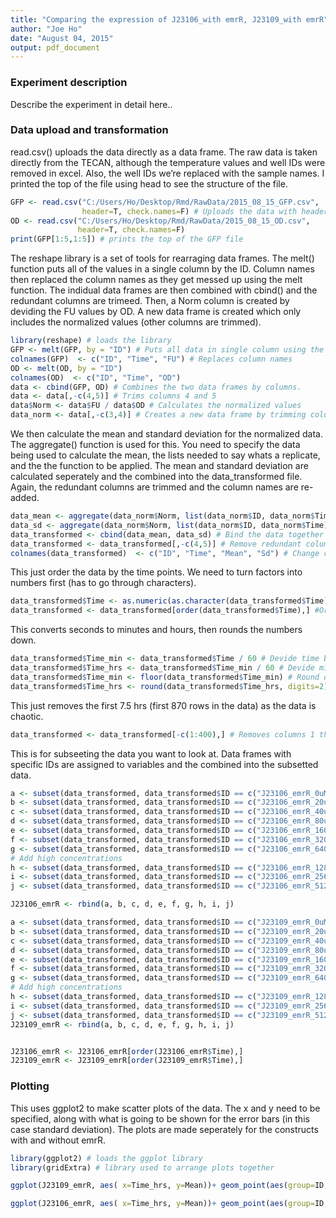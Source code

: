---
title: "Comparing the expression of J23106_with emrR, J23109_with emrR"
author: "Joe Ho"
date: "August 04, 2015"
output: pdf_document
---

### Experiment description

Describe the experiment in detail here.. 

### Data upload and transformation

read.csv() uploads the data directly as a data frame. The raw data is taken directly from the TECAN, although the temperature values and well IDs were removed in excel. Also, the well IDs we're replaced with the sample names. I printed the top of the file using head to see the structure of the file. 

```{r}
GFP <- read.csv("C:/Users/Ho/Desktop/Rmd/RawData/2015_08_15_GFP.csv",
                header=T, check.names=F) # Uploads the data with header. Check names ensures that the header numbers don't get replaced with characters. 
OD <- read.csv("C:/Users/Ho/Desktop/Rmd/RawData/2015_08_15_OD.csv", 
               header=T, check.names=F)
print(GFP[1:5,1:5]) # prints the top of the GFP file
```

The reshape library is a set of tools for rearraging data frames. The melt() function puts all of the values in a single column by the ID. Column names then replaced the column names as they get messed up using the melt function. The indidual data frames are then combined with cbind() and the redundant columns are trimeed. Then, a Norm column is created by deviding the FU values by OD. A new data frame is created which only includes the normalized values (other columns are trimmed). 

```{r, warning=FALSE, message=FALSE}
library(reshape) # loads the library
GFP <- melt(GFP, by = "ID") # Puts all data in single column using the individual IDs.
colnames(GFP)  <- c("ID", "Time", "FU") # Replaces column names
OD <- melt(OD, by = "ID")
colnames(OD)  <- c("ID", "Time", "OD")
data <- cbind(GFP, OD) # Combines the two data frames by columns. 
data <- data[,-c(4,5)] # Trims columns 4 and 5
data$Norm <- data$FU / data$OD # Calculates the normalized values
data_norm <- data[,-c(3,4)] # Creates a new data frame by trimming columns 3 and 4
```

We then calculate the mean and standard deviation for the normalized data. The aggregate() function is used for this. You need to specify the data being used to calculate the mean, the lists needed to say whats a replicate, and the the function to be applied. The mean and standard deviation are calculated seperately and the combined into the data_transformed file. Again, the redundant columns are trimmed and the column names are re-added. 

```{r warning=FALSE, message=FALSE}
data_mean <- aggregate(data_norm$Norm, list(data_norm$ID, data_norm$Time) , FUN = mean) # Calculate mean using the ID and time point to specify the replicate. 
data_sd <- aggregate(data_norm$Norm, list(data_norm$ID, data_norm$Time) , FUN = sd) # Calculate standard deviation using the ID and time point to specify the replicate. 
data_transformed <- cbind(data_mean, data_sd) # Bind the data together by columns
data_transformed <- data_transformed[,-c(4,5)] # Remove redundant columns
colnames(data_transformed)  <- c("ID", "Time", "Mean", "Sd") # Change column names
```

This just order the data by the time points. We need to turn factors into numbers first (has to go through characters). 

```{r warning=FALSE, message=FALSE}
data_transformed$Time <- as.numeric(as.character(data_transformed$Time)) # Converts factors to numbers
data_transformed <- data_transformed[order(data_transformed$Time),] #Orders the data by time
```

This converts seconds to minutes and hours, then rounds the numbers down. 

```{r warning=FALSE, message=FALSE}
data_transformed$Time_min <- data_transformed$Time / 60 # Devide time by 60
data_transformed$Time_hrs <- data_transformed$Time_min / 60 # Devide min by 60
data_transformed$Time_min <- floor(data_transformed$Time_min) # Round down to the nearest integer
data_transformed$Time_hrs <- round(data_transformed$Time_hrs, digits=2) # Round down to 2 digits 
```

This just removes the first 7.5 hrs (first 870 rows in the data) as the data is chaotic. 

```{r warning=FALSE, message=FALSE}
data_transformed <- data_transformed[-c(1:400),] # Removes columns 1 through 870
```

This is for subseeting the data you want to look at. Data frames with specific IDs are assigned to variables and the combined into the subsetted data. 

```{r warning=FALSE, message=FALSE}
a <- subset(data_transformed, data_transformed$ID == c("J23106_emrR_0uM Vanillin")) # Assigns ID to a
b <- subset(data_transformed, data_transformed$ID == c("J23106_emrR_20uM Vanillin"))
c <- subset(data_transformed, data_transformed$ID == c("J23106_emrR_40uM Vanillin"))
d <- subset(data_transformed, data_transformed$ID == c("J23106_emrR_80uM Vanillin"))
e <- subset(data_transformed, data_transformed$ID == c("J23106_emrR_160uM Vanillin"))
f <- subset(data_transformed, data_transformed$ID == c("J23106_emrR_320uM Vanillin"))
g <- subset(data_transformed, data_transformed$ID == c("J23106_emrR_640uM Vanillin"))
# Add high concentrations
h <- subset(data_transformed, data_transformed$ID == c("J23106_emrR_1280uM Vanillin"))
i <- subset(data_transformed, data_transformed$ID == c("J23106_emrR_2560uM Vanillin"))
j <- subset(data_transformed, data_transformed$ID == c("J23106_emrR_5120uM Vanillin"))

J23106_emrR <- rbind(a, b, c, d, e, f, g, h, i, j) 

a <- subset(data_transformed, data_transformed$ID == c("J23109_emrR_0uM Vanillin"))
b <- subset(data_transformed, data_transformed$ID == c("J23109_emrR_20uM Vanillin"))
c <- subset(data_transformed, data_transformed$ID == c("J23109_emrR_40uM Vanillin"))
d <- subset(data_transformed, data_transformed$ID == c("J23109_emrR_80uM Vanillin"))
e <- subset(data_transformed, data_transformed$ID == c("J23109_emrR_160uM Vanillin"))
f <- subset(data_transformed, data_transformed$ID == c("J23109_emrR_320uM Vanillin"))
g <- subset(data_transformed, data_transformed$ID == c("J23109_emrR_640uM Vanillin"))
# Add high concentrations
h <- subset(data_transformed, data_transformed$ID == c("J23109_emrR_1280uM Vanillin"))
i <- subset(data_transformed, data_transformed$ID == c("J23109_emrR_2560uM Vanillin"))
j <- subset(data_transformed, data_transformed$ID == c("J23109_emrR_5120uM Vanillin"))
J23109_emrR <- rbind(a, b, c, d, e, f, g, h, i, j)


J23106_emrR <- J23106_emrR[order(J23106_emrR$Time),]
J23109_emrR <- J23109_emrR[order(J23109_emrR$Time),]
```

### Plotting

This uses ggplot2 to make scatter plots of the data. The x and y need to be specified, along with what is going to be shown for the error bars (in this case standard deviation). The plots are made seperately for the constructs with and without emrR.

```{r warning=FALSE, message=FALSE, fig.height=6, fig.width=11}
library(ggplot2) # loads the ggplot library
library(gridExtra) # library used to arrange plots together

ggplot(J23109_emrR, aes( x=Time_hrs, y=Mean))+ geom_point(aes(group=ID, colour=ID)) + geom_errorbar(aes(ymin=Mean-Sd, ymax=Mean+Sd), width=.1, size=.05) + theme(panel.background = element_rect(fill = 'white', colour = 'black')) + ggtitle("J23109 with emrR") + geom_smooth( aes(group=J23109_emrR$ID, fill=ID), method = "loess", colour = grey) + xlab("Time (hours)") +ylab("Normalized FU 481/508")

ggplot(J23106_emrR, aes( x=Time_hrs, y=Mean))+ geom_point(aes(group=ID, colour=ID)) + geom_errorbar(aes(ymin=Mean-Sd, ymax=Mean+Sd), width=.1, size=.05) + theme(panel.background = element_rect(fill = 'white', colour = 'black')) + ggtitle("J23106 with emrR") + geom_smooth( aes(group=J23106_emrR$ID, fill=ID), method = "loess", colour = grey) + xlab("Time (hours)") +ylab("Normalized FU 481/508")


```


